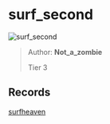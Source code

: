 
# surf_second

![surf_second](https://raw.githubusercontent.com/Sayt123/SurfMapPics/Maps-and-bonuses/csgo/surf_second.jpg)

> Author: **Not_a_zombie**
>
> Tier 3

## Records

[surfheaven](https://surfheaven.eu/map/surf_second)
